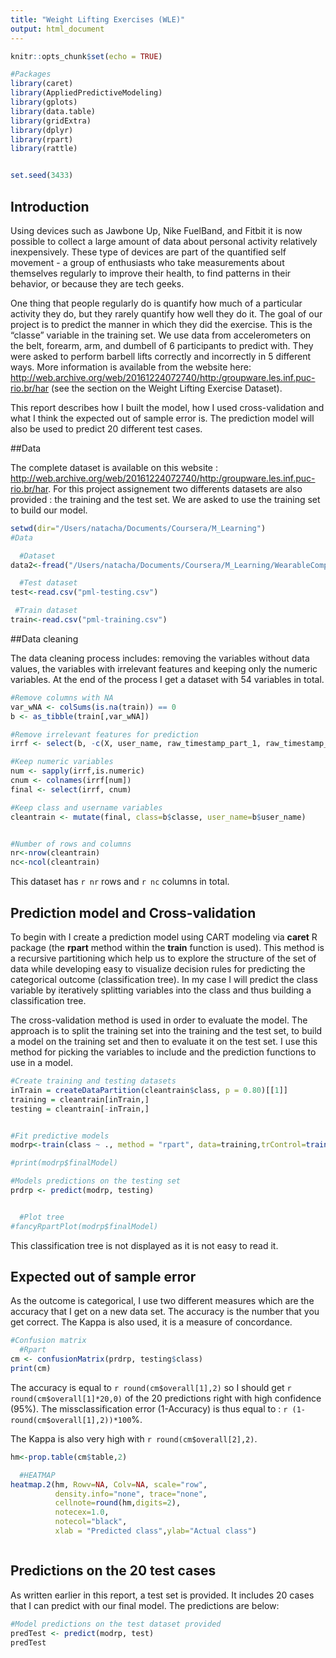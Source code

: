 ```yaml
---
title: "Weight Lifting Exercises (WLE)"
output: html_document
---
```


```r
knitr::opts_chunk$set(echo = TRUE)
```


```r
#Packages
library(caret)
library(AppliedPredictiveModeling)
library(gplots)
library(data.table)
library(gridExtra)
library(dplyr)
library(rpart)
library(rattle)


set.seed(3433)
```


## Introduction

Using devices such as Jawbone Up, Nike FuelBand, and Fitbit it is now possible to collect a large amount of data about personal activity relatively inexpensively. These type of devices are part of the quantified self movement - a group of enthusiasts who take measurements about themselves regularly to improve their health, to find patterns in their behavior, or because they are tech geeks.

One thing that people regularly do is quantify how much of a particular activity they do, but they rarely quantify how well they do it. The goal of our project is to predict the manner in which they did the exercise. This is the "classe" variable in the training set. We use data from accelerometers on the belt, forearm, arm, and dumbell of 6 participants to predict with. They were asked to perform barbell lifts correctly and incorrectly in 5 different ways. More information is available from the website here: <http://web.archive.org/web/20161224072740/http:/groupware.les.inf.puc-rio.br/har> (see the section on the Weight Lifting Exercise Dataset).

This report describes how I built the model, how I used cross-validation and what I think the expected out of sample error is. The prediction model will also be used to predict 20 different test cases.


##Data

The complete dataset is available on this website : <http://web.archive.org/web/20161224072740/http:/groupware.les.inf.puc-rio.br/har>.
For this project assignement two differents datasets are also provided : the training and the test set. We are asked to use the training set to build our model.

```r
setwd(dir="/Users/natacha/Documents/Coursera/M_Learning")
#Data

  #Dataset
data2<-fread("/Users/natacha/Documents/Coursera/M_Learning/WearableComputing_weight_lifting_exercises_biceps_curl_variations.csv")

  #Test dataset
test<-read.csv("pml-testing.csv")

 #Train dataset
train<-read.csv("pml-training.csv")
```


##Data cleaning

The data cleaning process includes:
removing the variables without data values, the variables with irrelevant features and keeping only the numeric variables. At the end of the process I get a dataset with 54 variables in total.

```r

#Remove columns with NA
var_wNA <- colSums(is.na(train)) == 0 
b <- as_tibble(train[,var_wNA])

#Remove irrelevant features for prediction
irrf <- select(b, -c(X, user_name, raw_timestamp_part_1, raw_timestamp_part_2, cvtd_timestamp, new_window, num_window)) 

#Keep numeric variables
num <- sapply(irrf,is.numeric)
cnum <- colnames(irrf[num])
final <- select(irrf, cnum)

#Keep class and username variables 
cleantrain <- mutate(final, class=b$classe, user_name=b$user_name)


#Number of rows and columns
nr<-nrow(cleantrain)
nc<-ncol(cleantrain)
```

This dataset has `r nr` rows and `r nc` columns in total.



## Prediction model and Cross-validation

To begin with I create a prediction model using CART modeling via **caret** R package (the **rpart** method within the **train** function is used). This method is a recursive partitioning which help us to explore the structure of the set of data while developing easy to visualize decision rules for predicting the categorical outcome (classification tree). In my case I will predict the class variable by iteratively splitting variables into the class and thus building a classification tree.

The cross-validation method is used in order to evaluate the model. The approach is to split the training set into the training and the test set, to build a model on the training set and then to evaluate it on the test set. I use this method for picking the variables to include and the prediction functions to use in a model. 


```r
#Create training and testing datasets
inTrain = createDataPartition(cleantrain$class, p = 0.80)[[1]]
training = cleantrain[inTrain,]
testing = cleantrain[-inTrain,]


#Fit predictive models
modrp<-train(class ~ ., method = "rpart", data=training,trControl=trainControl(method="none"),tuneGrid=data.frame(cp=0))

#print(modrp$finalModel)

#Models predictions on the testing set
prdrp <- predict(modrp, testing)


  #Plot tree
#fancyRpartPlot(modrp$finalModel)


```

This classification tree is not displayed as it is not easy to read it.

## Expected out of sample error 

As the outcome is categorical, I use two different measures which are the accuracy that I get on a new data set. The accuracy is the number that you get correct. The Kappa is also used, it is a measure of concordance.

```r

#Confusion matrix
  #Rpart
cm <- confusionMatrix(prdrp, testing$class)
print(cm)

```

The accuracy is equal to `r round(cm$overall[1],2)` so I should get `r round(cm$overall[1]*20,0)` of the 20 predictions right with high confidence (95%). 
The missclassification error (1-Accuracy) is thus equal to :  `r (1-round(cm$overall[1],2))*100`%. 

The Kappa is also very high with `r round(cm$overall[2],2)`.


```r


hm<-prop.table(cm$table,2)

  #HEATMAP
heatmap.2(hm, Rowv=NA, Colv=NA, scale="row", 
          density.info="none", trace="none",
          cellnote=round(hm,digits=2),
          notecex=1.0,
          notecol="black",
          xlab = "Predicted class",ylab="Actual class")



```





## Predictions on the 20 test cases

As written earlier in this report, a test set is provided. It includes 20 cases that I can predict with our final model. The predictions are below:

```r

#Model predictions on the test dataset provided
predTest <- predict(modrp, test)
predTest



```




